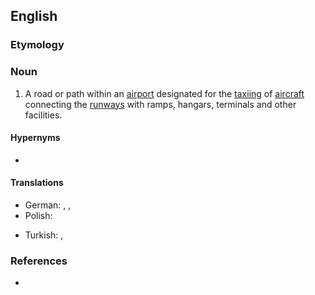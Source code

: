 ==English==

===Etymology===
{{compound|en|taxi|way}}

===Noun===
{{en-noun}}

# {{lb|en|aviation}} A road or path within an [[airport]] designated for the [[taxiing]] of [[aircraft]] connecting the [[runways]] with ramps, hangars, terminals and other facilities.

====Hypernyms====
* {{l|en|way}}

====Translations====
{{trans-top}}
* German: {{t+|de|Rollbahn|f}}, {{t+|de|Rollfeld|n}}, {{t|de|Rollweg|m}}
* Polish: {{t|pl|droga kołowania|f}}
{{trans-mid}}
* Turkish: {{t|tr|taksirut}}, {{t|tr|taksi yolu}}
{{trans-bottom}}

===References===
* {{pedia}}